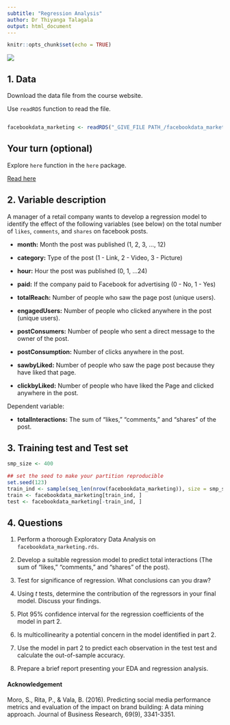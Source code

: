 ```yaml
---
subtitle: "Regression Analysis"
author: Dr Thiyanga Talagala
output: html_document
---
```


```r
knitr::opts_chunk$set(echo = TRUE)
```

![](facebook.jpg)

## 1. Data

Download the data file from the course website.

Use `readRDS` function to read the file.

```r

facebookdata_marketing <- readRDS("_GIVE_FILE PATH_/facebookdata_marketing.rds")

```

## Your turn (optional)

Explore `here` function in the `here` package.

[Read here](http://jenrichmond.rbind.io/post/how-to-use-the-here-package/)

## 2. Variable description

A manager of a retail company wants to develop a regression model to identify the effect of the following variables (see below) on the total number of `likes`, `comments`, and `shares` on facebook posts.

- **month:** Month the post was published (1, 2, 3, ..., 12)

- **category:** Type of the post (1 - Link, 2 - Video, 3 - Picture)

- **hour:** Hour the post was published (0, 1, ...24)

- **paid:** If the company paid to Facebook for advertising (0 - No, 1 - Yes)

- **totalReach:** Number of people who saw the page post
(unique users).

- **engagedUsers:** Number of people who clicked anywhere
in the post (unique users).

- **postConsumers:** Number of people who sent a direct message to the owner
of the post.

- **postConsumption:** Number of clicks anywhere in the post.

- **sawbyLiked:** Number of people who saw the page post
because they have liked that page.

- **clickbyLiked:** Number of people who have liked the Page
and clicked anywhere in the post.

Dependent variable:

- **totalInteractions:** The sum of “likes,” “comments,” and “shares”
of the post.


## 3. Training test and Test set

```r
smp_size <- 400

## set the seed to make your partition reproducible
set.seed(123)
train_ind <- sample(seq_len(nrow(facebookdata_marketing)), size = smp_size)
train <- facebookdata_marketing[train_ind, ]
test <- facebookdata_marketing[-train_ind, ]

```

## 4. Questions

1. Perform a thorough Exploratory Data Analysis on `facebookdata_marketing.rds`.

2. Develop a suitable regression model to predict total interactions (The sum of “likes,” “comments,” and “shares”
of the post).

3. Test for significance of regression. What conclusions can you draw?

4. Using $t$ tests, determine the contribution of the regressors in your final model. Discuss your findings.

5. Plot 95% confidence interval for the regression coefficients of the model in part 2.

6. Is multicollinearity a potential concern in the model identified in part 2.

7. Use the model in part 2 to predict each observation in the test test and calculate the out-of-sample accuracy.

8. Prepare a brief report presenting your EDA and regression analysis.

#### Acknowledgement

Moro, S., Rita, P., & Vala, B. (2016). Predicting social media performance metrics and evaluation of the impact on brand building: A data mining approach. Journal of Business Research, 69(9), 3341-3351.